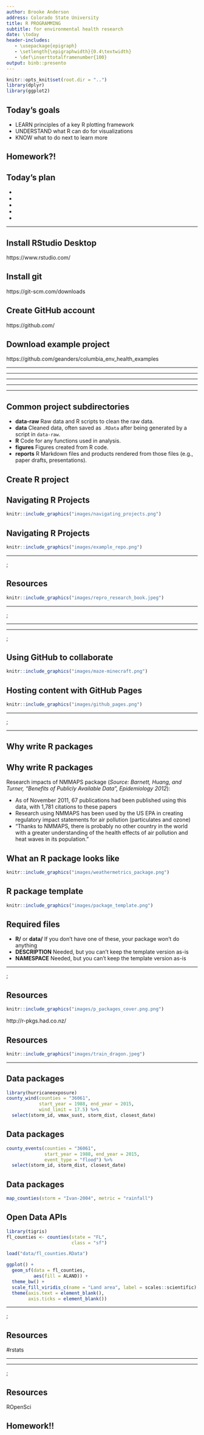 ```yaml
---
author: Brooke Anderson
address: Colorado State University
title: R PROGRAMMING
subtitle: for environmental health research
date: \today
header-includes:
   - \usepackage{epigraph}
   - \setlength{\epigraphwidth}{0.4\textwidth}
   - \def\inserttotalframenumber{100}
output: binb::presento
---
```


```r
knitr::opts_knit$set(root.dir = "..")
library(dplyr)
library(ggplot2)
```


## Today's goals

- LEARN principles of a key R plotting framework \bigskip
- UNDERSTAND what R can do for visualizations \bigskip
- KNOW what to do next to learn more

## Homework?!

\begin{center}
\url{https://bit.ly/2WQV6XT}
\end{center}

## Today's plan

\montserratfont
- \largetext{ORGANIZE} \bigskip
- \largetext{TRACK} \bigskip
- \largetext{PACKAGE} \bigskip
- \largetext{COLLECT} \bigskip
- \largetext{PROCESS} 

____

\begin{center}
 \hugetext{PREREQUISITES} 
 \medskip 
 \small Setting up 
\end{center}

## Install RStudio Desktop

\centering

\large https://www.rstudio.com/

## Install git

\centering

\large https://git-scm.com/downloads

## Create GitHub account

\centering

\large https://github.com/

## Download example project

\centering

\large https://github.com/geanders/columbia_env_health_examples

____

\begin{center}
 \hugetext{ORGANIZE} 
 \medskip 
 \small Setting up 
\end{center}

____

\begin{center}
 \largetext{One project : One directory} \\
 \medskip 
 \small \textbf{Rule \#1} of research project file organization 
\end{center}

____

\begin{center}
 \largetext{Use consistent names} \\
 \medskip 
 \small \textbf{Rule \#2} of research project file organization
\end{center}

____

\begin{center}
 \largetext{Use relative filenames} \\
 \medskip 
 \small \textbf{Rule \#3} of research project file organization
\end{center}

____

## Common project subdirectories

- **data-raw** Raw data and R scripts to clean the raw data. \medskip
- **data** Cleaned data, often saved as `.RData` after being generated by a script in `data-raw`. \medskip
- **R** Code for any functions used in analysis. \medskip
- **figures** Figures created from R code. \medskip
- **reports** R Markdown files and products rendered from those files (e.g., paper drafts, presentations).

## Create R project

\begin{columns}
\begin{column}{0.3\textwidth}
\includegraphics[height = 0.7\textheight]{images/create_r_project}
\end{column}
\begin{column}{0.6\textwidth}
\includegraphics[width = \textwidth]{images/selecting_r_project}
\end{column}
\end{columns}

## Navigating R Projects

```r
knitr::include_graphics("images/navigating_projects.png")
```

## Navigating R Projects

```r
knitr::include_graphics("images/example_repo.png")
```


____

\tikz[overlay,remember picture] \node[opacity=0.2, at=(current page.center)]{%
  \includegraphics[width=1\paperwidth]{images/hidden_files}};
\color{colorblue}
\begin{center}
\hugetext{\montserratfont .Rproj/}
\end{center}

## Resources

```r
knitr::include_graphics("images/repro_research_book.jpeg")
```

____

\tikz[overlay,remember picture] \node[opacity=0.2, at=(current page.center)]{%
  \includegraphics[width=1\paperwidth]{images/example_code}};
\color{colorblue}
\begin{center}
\hugetext{\montserratfont [Live coding example]}
\end{center}


____

\begin{center}
 \hugetext{TRACK} 
 \medskip 
 \small \textbf{git and GitHub} for version control
\end{center}

____

\tikz[overlay,remember picture] \node[opacity=0.2, at=(current page.center)]{%
  \includegraphics[width=1\paperwidth]{images/hidden_files}};
\color{colorblue}
\begin{center}
\hugetext{\montserratfont .git/}
\end{center}

## Using GitHub to collaborate

```r
knitr::include_graphics("images/maze-minecraft.png")
```

\center
\url{https://github.com/ropenscilabs/miner}

## Hosting content with GitHub Pages

```r
knitr::include_graphics("images/github_pages.png")
```

____

\tikz[overlay,remember picture] \node[opacity=0.2, at=(current page.center)]{%
  \includegraphics[width=1\paperwidth]{images/example_code}};
\color{colorblue}
\begin{center}
\hugetext{\montserratfont [Live coding example]}
\end{center}

____

\begin{center}
 \hugetext{PACKAGE} 
 \medskip 
 \small Collect R functions in \textbf{packages} 
\end{center}

## Why write R packages

\begin{block}{Software development in biostatistics}
\includegraphics[width = \textwidth]{images/JeffLeekQuote.png}
\\ Source: Jeff Leek, Simply Statistics
\end{block}

## Why write R packages

\footnotesize

Research impacts of NMMAPS package (*Source: Barnett, Huang, and Turner, "Benefits of Publicly Available Data", Epidemiology 2012*):

- As of November 2011, 67 publications had been published using this
data, with 1,781 citations to these papers \medskip
- Research using NMMAPS has been used by the US EPA in creating
  regulatory impact statements for air pollution (particulates and
  ozone) \medskip
- "Thanks to NMMAPS, there is probably no other country in the
  world with a greater understanding of the health effects of air
  pollution and heat waves in its population."

## What an R package looks like

```r
knitr::include_graphics("images/weathermetrics_package.png")
```

## R package template

```r
knitr::include_graphics("images/package_template.png")
```

## Required files

- **R/** or **data/** If you don't have one of these, your package won't do anything \bigskip
- **DESCRIPTION** Needed, but you can't keep the template version as-is \bigskip
- **NAMESPACE** Needed, but you can't keep the template version as-is 

____

\tikz[overlay,remember picture] \node[opacity=0.2, at=(current page.center)]{%
  \includegraphics[width=1\paperwidth]{images/example_code}};
\color{colorblue}
\begin{center}
\hugetext{\montserratfont [Live coding example]}
\end{center}


## Resources

```r
knitr::include_graphics("images/p_packages_cover.png.png")
```

\centering
http://r-pkgs.had.co.nz/

## Resources

```r
knitr::include_graphics("images/train_dragon.jpeg")
```

____

\begin{center}
 \hugetext{COLLECT} 
 \medskip 
 \small Leverage \textbf{open data} tools for collecting data
\end{center}

## Data packages

\footnotesize

```r
library(hurricaneexposure)
county_wind(counties = "36061", 
            start_year = 1988, end_year = 2015, 
            wind_limit = 17.5) %>% 
  select(storm_id, vmax_sust, storm_dist, closest_date)
```

## Data packages

\footnotesize

```r
county_events(counties = "36061", 
              start_year = 1988, end_year = 2015, 
              event_type = "flood") %>% 
  select(storm_id, storm_dist, closest_date)
```

## Data packages

\footnotesize

```r
map_counties(storm = "Ivan-2004", metric = "rainfall")
```


## Open Data APIs

```r
library(tigris)
fl_counties <- counties(state = "FL",
                        class = "sf")
```
```r
load("data/fl_counties.RData")
```

```r
ggplot() + 
  geom_sf(data = fl_counties, 
          aes(fill = ALAND)) + 
  theme_bw() + 
  scale_fill_viridis_c(name = "Land area", label = scales::scientific) + 
  theme(axis.text = element_blank(),
        axis.ticks = element_blank())
```

____

\tikz[overlay,remember picture] \node[opacity=0.2, at=(current page.center)]{%
  \includegraphics[width=1\paperwidth]{images/example_code}};
\color{colorblue}
\begin{center}
\hugetext{\montserratfont [Live coding example]}
\end{center}

## Resources

\centering
\Huge #rstats

\includegraphics[width = \textwidth]{images/CRAN_package_10000}


____

\begin{center}
 \hugetext{PROCESS} 
 \medskip 
 \small Find and make \textbf{R packages} for processing data
\end{center}

____

\tikz[overlay,remember picture] \node[opacity=0.2, at=(current page.center)]{%
  \includegraphics[width=1\paperwidth]{images/example_code}};
\color{colorblue}
\begin{center}
\hugetext{\montserratfont [Live coding example]}
\end{center}

## Resources

\centering
\Huge ROpenSci

## Homework!!

\begin{center}
\url{https://bit.ly/2WQV6XT}
\end{center}


